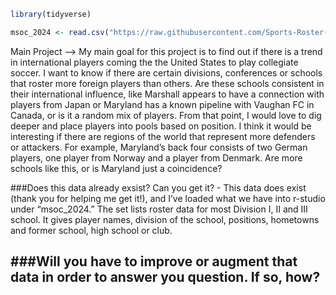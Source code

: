 ```r
library(tidyverse)
```



```r
msoc_2024 <- read.csv("https://raw.githubusercontent.com/Sports-Roster-Data/mens-soccer/refs/heads/main/combined_rosters_2024.csv")
```

Main Project --> My main goal for this project is to find out if there is a trend in international players coming the the United States to play collegiate soccer. I want to know if there are certain divisions, conferences or schools that roster more foreign players than others. Are these schools consistent in their international influence, like Marshall appears to have a connection with players from Japan or Maryland has a known pipeline with Vaughan FC in Canada, or is it a random mix of players. From that point, I would love to dig deeper and place players into pools based on position. I think it would be interesting if there are regions of the world that represent more defenders or attackers. For example, Maryland's back four consists of two German players, one player from Norway and a player from Denmark. Are more schools like this, or is Maryland just a coincidence?

###Does this data already exsist? Can you get it?
- This data does exist (thank you for helping me get it!), and I've loaded what we have into r-studio under "msoc_2024." The set lists roster data for most Division I, II and III school. It gives player names, division of the school, positions, hometowns and former school, high school or club.


###Will you have to improve or augment that data in order to answer you question. If so, how?
-